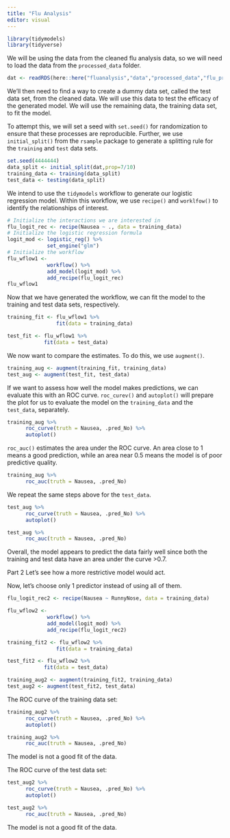 ```yaml
---
title: "Flu Analysis"
editor: visual
---
```


```r
library(tidymodels)
library(tidyverse)
```

We will be using the data from the cleaned flu analysis data, so we will need to load the data from the `processed_data` folder. 
```r
dat <- readRDS(here::here("fluanalysis","data","processed_data","flu_processed"))
```
We'll then need to find a way to create a dummy data set, called the test data set, from the cleaned data. We will use this data to test the efficacy of the generated model. We will use the remaining data, the training data set, to fit the model.

To attempt this, we will set a seed with `set.seed()` for randomization to ensure that these processes are reproducible. Further, we use `initial_split()` from the `rsample` package to generate a splitting rule for the `training` and `test` data sets.
```r
set.seed(4444444)
data_split <- initial_split(dat,prop=7/10)
training_data <- training(data_split)
test_data <- testing(data_split)
```

We intend to use the `tidymodels` workflow to generate our logistic regression model. Within this workflow, we use `recipe()` and `worklfow()` to identify the relationships of interest.
```r
# Initialize the interactions we are interested in
flu_logit_rec <- recipe(Nausea ~ ., data = training_data)
# Initialize the logistic regression formula
logit_mod <- logistic_reg() %>%
             set_engine("glm")
# Initialize the workflow
flu_wflow1 <- 
             workflow() %>%
             add_model(logit_mod) %>%
             add_recipe(flu_logit_rec)
flu_wflow1
```

Now that we have generated the workflow, we can fit the model to the training and test data sets, respectively.
```r
training_fit <- flu_wflow1 %>%
                fit(data = training_data)

test_fit <- flu_wflow1 %>%
            fit(data = test_data)
```

We now want to compare the estimates. To do this, we use `augment()`. 
```r
training_aug <- augment(training_fit, training_data)
test_aug <- augment(test_fit, test_data)
```

If we want to assess how well the model makes predictions, we can evaluate this with an ROC curve. `roc_curev()` and `autoplot()` will prepare the plot for us to evaluate the model on the `training_data` and the `test_data`, separately.
```r
training_aug %>%
      roc_curve(truth = Nausea, .pred_No) %>%
      autoplot()
```

`roc_auc()` estimates the area under the ROC curve. An area close to 1 means a good prediction, while an area near 0.5 means the model is of poor predictive quality.
```r
training_aug %>%
      roc_auc(truth = Nausea, .pred_No)
```

We repeat the same steps above for the `test_data`.
```r
test_aug %>%
      roc_curve(truth = Nausea, .pred_No) %>%
      autoplot()
```


```r
test_aug %>%
      roc_auc(truth = Nausea, .pred_No)
```
Overall, the model appears to predict the data fairly well since both the training and test data have an area under the curve >0.7.

Part 2
Let's see how a more restrictive model would act.

Now, let's choose only 1 predictor instead of using all of them.
```r
flu_logit_rec2 <- recipe(Nausea ~ RunnyNose, data = training_data)

flu_wflow2 <- 
             workflow() %>%
             add_model(logit_mod) %>%
             add_recipe(flu_logit_rec2)

training_fit2 <- flu_wflow2 %>%
                fit(data = training_data)

test_fit2 <- flu_wflow2 %>%
            fit(data = test_data)

training_aug2 <- augment(training_fit2, training_data)
test_aug2 <- augment(test_fit2, test_data)
```
The ROC curve of the training data set:
```r
training_aug2 %>%
      roc_curve(truth = Nausea, .pred_No) %>%
      autoplot()
```

```r
training_aug2 %>%
      roc_auc(truth = Nausea, .pred_No)
```
The model is not a good fit of the data.

The ROC curve of the test data set:
```r
test_aug2 %>%
      roc_curve(truth = Nausea, .pred_No) %>%
      autoplot()
```

```r
test_aug2 %>%
      roc_auc(truth = Nausea, .pred_No)
```
The model is not a good fit of the data.